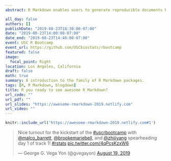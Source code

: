 ```yaml
---
abstract: R Markdown enables users to generate reproducible documents by combining narrative text and code without getting overwhelmed by formatting output. In addition to reports, R Markdown also supports a wide range of output including HTML, PDF, MS Word, HTML5 slides, books, dashboards, scientific articles, websites and more. 

all_day: false
authors: []
publishDate: "2019-08-23T18:30:00-07:00"
date: "2019-08-23T14:00:00-07:00"
date_end: "2019-08-23T14:40:00-07:00"
event: USC R Bootcamp
event_url: https://github.com/USCbiostats/rbootcamp
featured: false
image:
  focal_point: Right
location: Los Angeles, California
draft: false
math: true
summary: A introduction to the family of R Markdown packages.
tags: [R, R Markdown, blogdown]
title: R you ready to see awesome R Markdown?
url_code: ""
url_pdf: ""
url_slides: "https://awesome-rmarkdown-2019.netlify.com" 
url_video: ""
---
```


```r
knitr::include_url('https://awesome-rmarkdown-2019.netlify.com#1')
```

<blockquote class="twitter-tweet"><p lang="en" dir="ltr">Nice turnout for the kickstart of the <a href="https://twitter.com/hashtag/uscrbootcamp?src=hash&amp;ref_src=twsrc%5Etfw">#uscrbootcamp</a> with <a href="https://twitter.com/malco_barrett?ref_src=twsrc%5Etfw">@malco_barrett</a>, <a href="https://twitter.com/brookemariebell?ref_src=twsrc%5Etfw">@brookemariebell</a>, and <a href="https://twitter.com/zhiiiyang?ref_src=twsrc%5Etfw">@zhiiiyang</a> spearheading day 1 of track 1! <a href="https://twitter.com/hashtag/rstats?src=hash&amp;ref_src=twsrc%5Etfw">#rstats</a> <a href="https://t.co/4qPcsKzxW6">pic.twitter.com/4qPcsKzxW6</a></p>&mdash; George G. Vega Yon (@gvegayon) <a href="https://twitter.com/gvegayon/status/1163502712668872704?ref_src=twsrc%5Etfw">August 19, 2019</a></blockquote> <script async src="https://platform.twitter.com/widgets.js" charset="utf-8"></script>